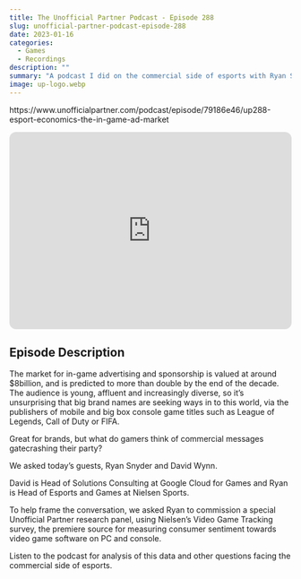 ```yaml
---
title: The Unofficial Partner Podcast - Episode 288
slug: unofficial-partner-podcast-episode-288
date: 2023-01-16
categories:
  - Games
  - Recordings
description: ""
summary: "A podcast I did on the commercial side of esports with Ryan Snyder"
image: up-logo.webp
---
```


https://www.unofficialpartner.com/podcast/episode/79186e46/up288-esport-economics-the-in-game-ad-market


```{=html}
<iframe style="border-radius:12px" src="https://open.spotify.com/embed/episode/2vmoNf7iq7e7Vkx1lGZjic?utm_source=generator" width="100%" height="352" frameBorder="0" allowfullscreen="" allow="autoplay; clipboard-write; encrypted-media; fullscreen; picture-in-picture" loading="lazy"></iframe>
```

## Episode Description

The market for in-game advertising and sponsorship is valued at around $8billion, and is predicted to more than double by the end of the decade. The audience is young, affluent and increasingly diverse, so it's unsurprising that big brand names are seeking ways in to this world, via the publishers of mobile and big box console game titles such as League of Legends, Call of Duty or FIFA.

Great for brands, but what do gamers think of commercial messages gatecrashing their party?

We asked today's guests, Ryan Snyder and David Wynn. 

David is Head of Solutions Consulting at Google Cloud for Games and Ryan is Head of Esports and Games at Nielsen Sports. 

To help frame the conversation, we asked Ryan to commission a special Unofficial Partner research panel, using Nielsen's Video Game Tracking survey, the premiere source for measuring consumer sentiment towards video game software on PC and console.

Listen to the podcast for analysis of this data and other questions facing the commercial side of esports.